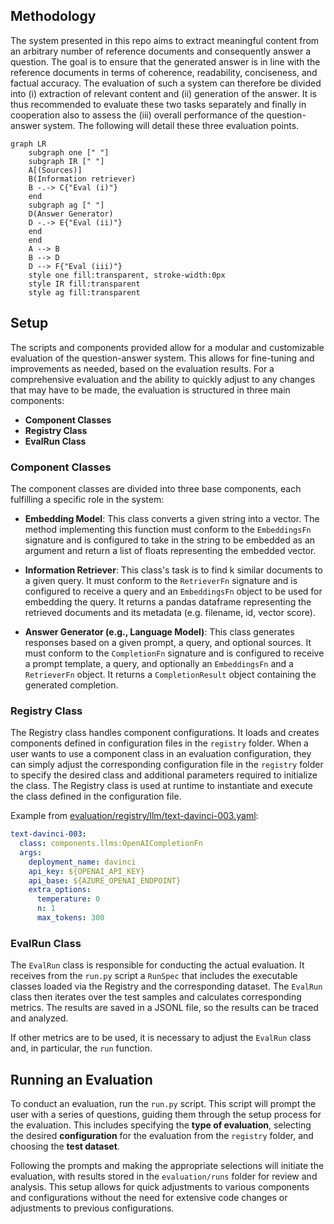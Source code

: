 ## Methodology

The system presented in this repo aims to extract meaningful content from an arbitrary number of reference documents and consequently answer a question. The goal is to ensure that the generated answer is in line with the reference documents in terms of coherence, readability, conciseness, and factual accuracy. The evaluation of such a system can therefore be divided into (i) extraction of relevant content and (ii) generation of the answer. It is thus recommended to evaluate these two tasks separately and finally in cooperation also to assess the (iii) overall performance of the question-answer system. The following will detail these three evaluation points.

```mermaid
graph LR
    subgraph one [" "]
    subgraph IR [" "]
    A[(Sources)] 
    B(Information retriever)
    B -.-> C{"Eval (i)"}
    end
    subgraph ag [" "]
    D(Answer Generator)
    D -.-> E{"Eval (ii)"}
    end
    end
    A --> B
    B --> D
    D --> F{"Eval (iii)"}
    style one fill:transparent, stroke-width:0px
    style IR fill:transparent
    style ag fill:transparent
```

## Setup

The scripts and components provided allow for a modular and customizable evaluation of the question-answer system. This allows for fine-tuning and improvements as needed, based on the evaluation results.
For a comprehensive evaluation and the ability to quickly adjust to any changes that may have to be made, the evaluation is structured in three main components:

- **Component Classes**
- **Registry Class**
- **EvalRun Class**

### Component Classes
The component classes are divided into three base components, each fulfilling a specific role in the system:

- **Embedding Model**: This class converts a given string into a vector. The method implementing this function must conform to the `EmbeddingsFn` signature and is configured to take in the string to be embedded as an argument and return a list of floats representing the embedded vector.

- **Information Retriever**: This class's task is to find k similar documents to a given query. It must conform to the `RetrieverFn` signature and is configured to receive a query and an `EmbeddingsFn` object to be used for embedding the query. It returns a pandas dataframe representing the retrieved documents and its metadata (e.g. filename, id, vector score).

- **Answer Generator (e.g., Language Model)**: This class generates responses based on a given prompt, a query, and optional sources. It must conform to the `CompletionFn` signature and is configured to receive a prompt template, a query, and optionally an `EmbeddingsFn` and a `RetrieverFn` object. It returns a `CompletionResult` object containing the generated completion.

### Registry Class
The Registry class handles component configurations. It loads and creates components defined in configuration files in the `registry` folder. When a user wants to use a component class in an evaluation configuration, they can simply adjust the corresponding configuration file in the `registry` folder to specify the desired class and additional parameters required to initialize the class. The Registry class is used at runtime to instantiate and execute the class defined in the configuration file.

Example from [evaluation/registry/llm/text-davinci-003.yaml](https://github.com/benzproduction/bachelorarbeit/blob/main/evaluation/registry/llm/text-davinci-003.yaml):

```yaml
text-davinci-003:
  class: components.llms:OpenAICompletionFn
  args:
    deployment_name: davinci
    api_key: ${OPENAI_API_KEY}
    api_base: ${AZURE_OPENAI_ENDPOINT}
    extra_options:
      temperature: 0
      n: 1
      max_tokens: 300
```

### EvalRun Class
The `EvalRun` class is responsible for conducting the actual evaluation. It receives from the `run.py` script a `RunSpec` that includes the executable classes loaded via the Registry and the corresponding dataset. The `EvalRun` class then iterates over the test samples and calculates corresponding metrics. The results are saved in a JSONL file, so the results can be traced and analyzed.

If other metrics are to be used, it is necessary to adjust the `EvalRun` class and, in particular, the `run` function.

## Running an Evaluation
To conduct an evaluation, run the `run.py` script. This script will prompt the user with a series of questions, guiding them through the setup process for the evaluation. This includes specifying the **type of evaluation**, selecting the desired **configuration** for the evaluation from the `registry` folder, and choosing the **test dataset**.

Following the prompts and making the appropriate selections will initiate the evaluation, with results stored in the `evaluation/runs` folder for review and analysis. This setup allows for quick adjustments to various components and configurations without the need for extensive code changes or adjustments to previous configurations.